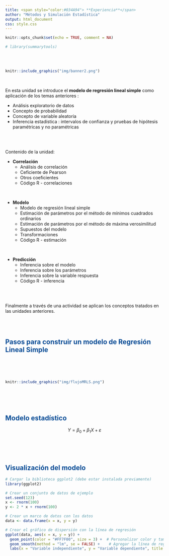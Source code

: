 ```yaml
---
title: <span style="color:#034A94"> **Experiencia**</span>
author: "Métodos y Simulación Estadística"
output: html_document
css: style.css
---
```




```r
knitr::opts_chunk$set(echo = TRUE, comment = NA)

# library(summarytools)

```



</br></br>

```r
knitr::include_graphics("img/banner2.png")
```

</br>

En esta unidad se introduce el **modelo de regresión lineal simple** como aplicación de los temas anteriores : 

* Análisis exploratorio de datos
* Concepto de probabilidad
* Concepto de variable aleatoria
* Inferencia estadística : intervalos de confianza y pruebas de hipótesis paramétricas y no paramétricas

</br></br>

Contenido de la unidad: 

* **Correlación**
  * Análisis de correlación
  * Ceficiente de Pearson
  * Otros coeficientes
  * Código R - correlaciones
  
</br>  
  
* **Modelo**
  * Modelo de regresión lineal simple
  * Estimación de parámetros por el método de mínimos cuadrados ordinarios
  * Estimación de parámetros por el método de máxima verosimilitud
  * Supuestos del modelo
  * Transformaciones
  * Código R - estimación

</br>

* **Predicción**
  * Inferencia sobre el modelo
  * Inferencia sobre los parámetros
  * Inferencia sobre la variable respuesta
  * Código R - inferencia

</br></br>

Finalmente a través de una actividad se aplican los conceptos tratados en las unidades anteriores.

</br></br>

## <span style="color:#034A94">**Pasos para construir un modelo de Regresión Lineal Simple**</span>

</br></br></br>


```r
knitr::include_graphics("img/flujoMRLS.png")
```

</br></br></br>

## <span style="color:#034A94">**Modelo estadístico**</span>
<div class="content-box-blue">

$$Y = \beta_{0} + \beta_{1} X +  \varepsilon $$
</div>

</br></br></br>

## <span style="color:#034A94">**Visualización del modelo**</span>

```r
# Cargar la biblioteca ggplot2 (debe estar instalada previamente)
library(ggplot2)

# Crear un conjunto de datos de ejemplo
set.seed(123)
x <- rnorm(100)
y <- 2 * x + rnorm(100)

# Crear un marco de datos con los datos
data <- data.frame(x = x, y = y)

# Crear el gráfico de dispersión con la línea de regresión
ggplot(data, aes(x = x, y = y)) +
  geom_point(color = "#FF7F00", size = 3) +  # Personalizar color y tamaño de los puntos
  geom_smooth(method = "lm", se = FALSE) +    # Agregar la línea de regresión
  labs(x = "Variable independiente", y = "Variable dependiente", title = "Regresión Lineal Simple")

```



